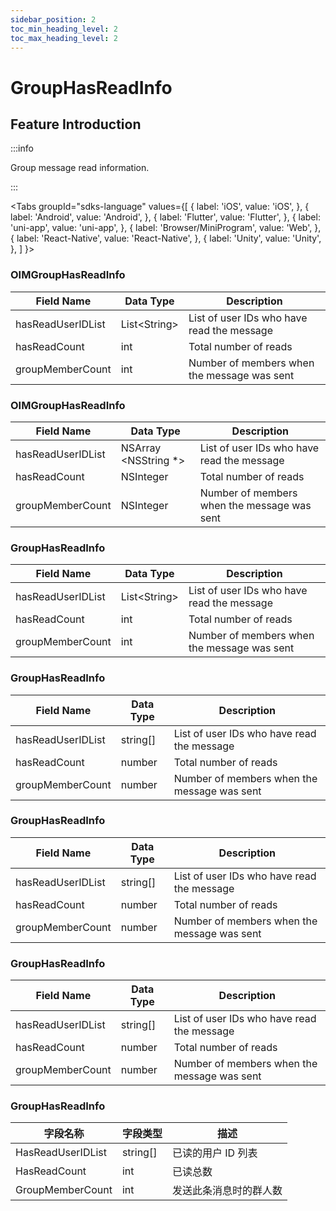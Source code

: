 ```yaml
---
sidebar_position: 2
toc_min_heading_level: 2
toc_max_heading_level: 2
---
```


# GroupHasReadInfo

## Feature Introduction

:::info

Group message read information.

:::

<Tabs
groupId="sdks-language"
values={[
{ label: 'iOS', value: 'iOS', },
{ label: 'Android', value: 'Android', },
{ label: 'Flutter', value: 'Flutter', },
{ label: 'uni-app', value: 'uni-app', },
{ label: 'Browser/MiniProgram', value: 'Web', },
{ label: 'React-Native', value: 'React-Native', },
{ label: 'Unity', value: 'Unity', },
]
}>

<TabItem value="Flutter">

### OIMGroupHasReadInfo

| Field Name         | Data Type    | Description                                       |
| ------------------ | ------------ | ------------------------------------------------- |
| hasReadUserIDList  | List<String\> | List of user IDs who have read the message        |
| hasReadCount       | int          | Total number of reads                             |
| groupMemberCount   | int          | Number of members when the message was sent       |

</TabItem>

<TabItem value="iOS">

### OIMGroupHasReadInfo

| Field Name         | Data Type           | Description                                       |
| ------------------ | ------------------- | ------------------------------------------------- |
| hasReadUserIDList  | NSArray <NSString *>| List of user IDs who have read the message        |
| hasReadCount       | NSInteger           | Total number of reads                             |
| groupMemberCount   | NSInteger           | Number of members when the message was sent       |

</TabItem>

<TabItem value="Android">

### GroupHasReadInfo

| Field Name         | Data Type    | Description                                       |
| ------------------ | ------------ | ------------------------------------------------- |
| hasReadUserIDList  | List<String\> | List of user IDs who have read the message        |
| hasReadCount       | int          | Total number of reads                             |
| groupMemberCount   | int          | Number of members when the message was sent       |

</TabItem>

<TabItem value="Web">

### GroupHasReadInfo

| Field Name         | Data Type | Description                                       |
| ------------------ | --------- | ------------------------------------------------- |
| hasReadUserIDList  | string[]  | List of user IDs who have read the message        |
| hasReadCount       | number    | Total number of reads                             |
| groupMemberCount   | number    | Number of members when the message was sent       |

</TabItem>

<TabItem value="uni-app">

### GroupHasReadInfo

| Field Name         | Data Type | Description                                       |
| ------------------ | --------- | ------------------------------------------------- |
| hasReadUserIDList  | string[]  | List of user IDs who have read the message        |
| hasReadCount       | number    | Total number of reads                             |
| groupMemberCount   | number    | Number of members when the message was sent       |

</TabItem>

<TabItem value="React-Native">

### GroupHasReadInfo

| Field Name         | Data Type | Description                                       |
| ------------------ | --------- | ------------------------------------------------- |
| hasReadUserIDList  | string[]  | List of user IDs who have read the message        |
| hasReadCount       | number    | Total number of reads                             |
| groupMemberCount   | number    | Number of members when the message was sent       |

</TabItem>

<TabItem value="Unity">

### GroupHasReadInfo 

| 字段名称          | 字段类型      | 描述                   |
| ----------------- | ------------- | ---------------------- |
| HasReadUserIDList | string[] | 已读的用户 ID 列表     |
| HasReadCount      | int           | 已读总数               |
| GroupMemberCount  | int           | 发送此条消息时的群人数 |

</TabItem>

</Tabs>